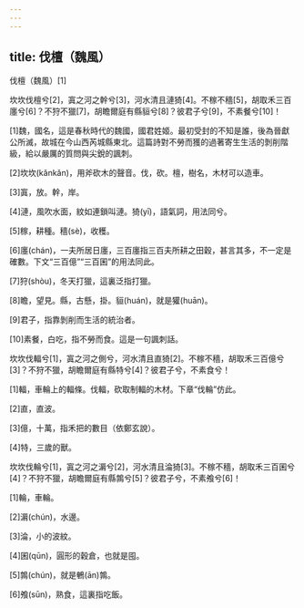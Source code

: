 ```yaml
---
---
---
```

title: 伐檀（魏風）
---




伐檀（魏風）[1]

坎坎伐檀兮[2]，寘之河之幹兮[3]，河水清且漣猗[4]。不稼不穡[5]，胡取禾三百廛兮[6]？不狩不獵[7]，胡瞻爾庭有縣貆兮[8]？彼君子兮[9]，不素餐兮[10]！

[1]魏，國名，這是春秋時代的魏國，國君姓姬。最初受封的不知是誰，後為晉獻公所滅，故城在今山西芮城縣東北。這篇詩對不勞而獲的過著寄生生活的剝削階級，給以嚴厲的質問與尖銳的諷刺。

[2]坎坎(kǎnkǎn)，用斧砍木的聲音。伐，砍。檀，樹名，木材可以造車。

[3]寘，放。幹，岸。

[4]漣，風吹水面，紋如連鎖叫漣。猗(yī)，語氣詞，用法同兮。

[5]稼，耕種。穡(sè)，收穫。

[6]廛(chán)，一夫所居日廛，三百廛指三百夫所耕之田穀，甚言其多，不一定是確數。下文“三百億”“三百囷”的用法同此。

[7]狩(shòu)，冬天打獵，這裏泛指打獵。

[8]瞻，望見。縣，古懸，掛。貆(huán)，就是獾(huān)。

[9]君子，指靠剝削而生活的統治者。

[10]素餐，白吃，指不勞而食。這是一句諷刺話。

坎坎伐輻兮[1]，寘之河之側兮，河水清且直猗[2]。不稼不穡，胡取禾三百億兮[3]？不狩不獵，胡瞻爾庭有縣特兮[4]？彼君子兮，不素食兮！

[1]輻，車輪上的輻條。伐輻，砍取制輻的木材。下章“伐輪”仿此。

[2]直，直波。

[3]億，十萬，指禾把的數目（依鄭玄說）。

[4]特，三歲的獸。

坎坎伐輪兮[1]，寘之河之漘兮[2]，河水清且淪猗[3]。不稼不穡，胡取禾三百囷兮[4]？不狩不獵，胡瞻爾庭有縣鶉兮[5]？彼君子兮，不素飧兮[6]！

[1]輪，車輪。

[2]漘(chún)，水邊。

[3]淪，小的波紋。

[4]囷(qūn)，圓形的穀倉，也就是囤。

[5]鶉(chún)，就是鵪(ān)鶉。

[6]飧(sūn)，熟食，這裏指吃飯。